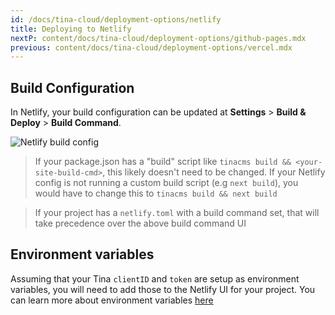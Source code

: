 ```yaml
---
id: /docs/tina-cloud/deployment-options/netlify
title: Deploying to Netlify
nextP: content/docs/tina-cloud/deployment-options/github-pages.mdx
previous: content/docs/tina-cloud/deployment-options/vercel.mdx
---
```


## Build Configuration

In Netlify, your build configuration can be updated at **Settings** > **Build & Deploy** > **Build Command**.

![Netlify build config](https://res.cloudinary.com/forestry-demo/image/upload/v1674607585/Screen_Shot_2023-01-24_at_8.45.23_PM_gbqyqb.png "Netlify build config")

> If your package.json has a "build" script like `tinacms build && <your-site-build-cmd>`, this likely doesn't need to be changed. If your Netlify config is not running a custom build script (e.g `next build`), you would have to change this to `tinacms build && next build`

> If your project has a `netlify.toml` with a build command set, that will take precedence over the above build command UI

## Environment variables

Assuming that your Tina `clientID` and `token` are setup as environment variables, you will need to add those to the Netlify UI for your project. You can learn more about environment variables [here](https://docs.netlify.com/environment-variables/overview/?_ga=2.128850127.213489666.1674607241-1149277376.1674150726 "netlify environment variables")

